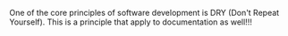 One of the core principles of software development is DRY (Don't Repeat
Yourself). This is a principle that apply to documentation as
well!!!
